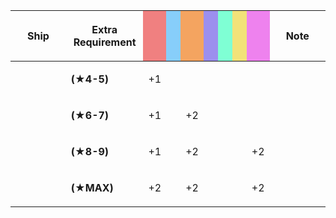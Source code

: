 {|class="wikitable" style="width:100%; text-align: center; vertical-align: middle;"
|-
! style="width: 20%;" | Ship
! style="width: 25%;" | Extra Requirement
! style="width: 5%; background-color: lightcoral;" | {{Firepower}}
! style="width: 5%; background-color: lightskyblue;" | {{Torpedo}}
! style="width: 5%; background-color: sandybrown;" | {{AA}}
! style="width: 5%; background-color: #9C8FEE;" | {{ASW}}
! style="width: 5%; background-color: #7fffd4;" | {{LOS}}
! style="width: 5%; background-color: #F2E279;" | {{Armor}}
! style="width: 5%; background-color: violet;" | {{Evasion}}
! style="width: 20%;" | Note
|-
! rowspan=4 | {{ShipLink|Suzuya Carrier Kai Ni}}<br>{{ShipLink|Kumano Carrier Kai Ni}}<br>{{ShipLink|Ryuuhou Kai Ni|Ryuuhou Kai Ni E|text=Ryuuhou Kai Ni (E)}}
| style="text-align:left;" | '''(★4-5)'''
| +1 || || || || || || 
| rowspan=4 style="text-align:left;" | 
|-
| style="text-align:left;" | '''(★6-7)'''
| +1 || || +2 || || || || 
|-
| style="text-align:left;" | '''(★8-9)'''
| +1 || || +2 || || || || +2
|-
| style="text-align:left;" | '''(★MAX)'''
| +2 || || +2 || || || || +2
|}